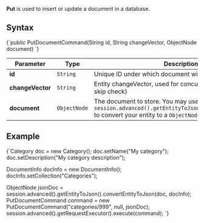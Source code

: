 
**Put** is used to insert or update a document in a database.

## Syntax

<TabItem value="put_interface" label="put_interface">
<CodeBlock language="java">
{`public PutDocumentCommand(String id, String changeVector, ObjectNode document)
`}
</CodeBlock>
</TabItem>

| Parameter        | Type         | Description                                                                                                                            |
|------------------|--------------|----------------------------------------------------------------------------------------------------------------------------------------|
| **id**           | `String`     | Unique ID under which document will be stored                                                                                          |
| **changeVector** | `String`     | Entity changeVector, used for concurrency checks (`null` to skip check)                                                                |
| **document**     | `ObjectNode` | The document to store. You may use `session.advanced().getEntityToJson().convertEntityToJson` to convert your entity to a `ObjectNode` |

## Example

<TabItem value="put_sample" label="put_sample">
<CodeBlock language="java">
{`Category doc = new Category();
doc.setName("My category");
doc.setDescription("My category description");

DocumentInfo docInfo = new DocumentInfo();
docInfo.setCollection("Categories");

ObjectNode jsonDoc = session.advanced().getEntityToJson().convertEntityToJson(doc, docInfo);
PutDocumentCommand command = new PutDocumentCommand("categories/999", null, jsonDoc);
session.advanced().getRequestExecutor().execute(command);
`}
</CodeBlock>
</TabItem>



